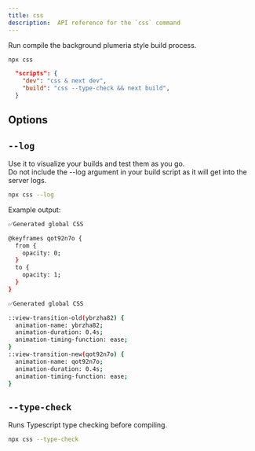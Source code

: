 ```yaml
---
title: css
description:  API reference for the `css` command
---
```


Run compile the background plumeria style build process.
```sh title="Terminal"
npx css
```

```json title="json"
  "scripts": {
    "dev": "css & next dev",
    "build": "css --type-check && next build",
  }
```

## Options

## `--log`
Use it to visualize your builds and test them as you go.  
Do not include the --log argument in your build script as it will get into the server logs.

```sh title="Terminal"
npx css --log
```
Example output:
```sh title="Terminal"
✅Generated global CSS

@keyframes qot92n7o {
  from {
    opacity: 0;
  }
  to {
    opacity: 1;
  }
}

✅Generated global CSS

::view-transition-old(ybrzha82) {
  animation-name: ybrzha82;
  animation-duration: 0.4s;
  animation-timing-function: ease;
}
::view-transition-new(qot92n7o) {
  animation-name: qot92n7o;
  animation-duration: 0.4s;
  animation-timing-function: ease;
}
```

## `--type-check`
Runs Typescript type checking before compiling.
```sh title="Terminal"
npx css --type-check
```

<Cards>
  <Card title="See more about @plumeria/compiler package" href="/docs/reference/compiler" />
</Cards>